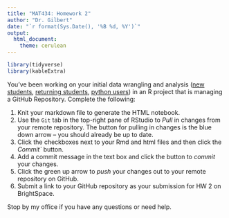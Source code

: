 ```yaml
---
title: "MAT434: Homework 2"
author: "Dr. Gilbert"
date: "`r format(Sys.Date(), '%B %d, %Y')`"
output:
  html_document:
    theme: cerulean
---
```


```r
library(tidyverse)
library(kableExtra)
```

You've been working on your initial data wrangling and analysis ([new students](https://agmath.github.io/ClassificationCourse/Day2_TidyAnalyses_newStudents.html), [returning students](https://agmath.github.io/ClassificationCourse/Day2_TidyAnalyses_returningStudents.html), [python users](https://agmath.github.io/ClassificationCourse/Day2_DataWrangling_Python.html)) in an R project that is managing a GitHub Repository. Complete the following:

1. Knit your markdown file to generate the HTML notebook.
2. Use the `Git` tab in the top-right pane of RStudio to *Pull* in changes from your remote repository. The button for pulling in changes is the blue down arrow -- you should already be up to date.
3. Click the checkboxes next to your Rmd and html files and then click the *Commit`* button.
4. Add a commit message in the text box and click the button to *commit* your changes.
5. Click the green up arrow to *push* your changes out to your remote repository on GitHub.
6. Submit a link to your GitHub repository as your submission for HW 2 on BrightSpace.

Stop by my office if you have any questions or need help.